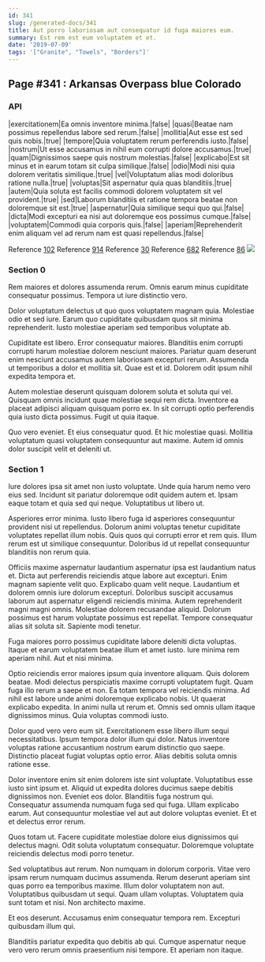```yaml
---
id: 341
slug: /generated-docs/341
title: Aut porro laboriosam aut consequatur id fuga maiores eum.
summary: Est rem est eum voluptatem et et.
date: '2019-07-09'
tags: '["Granite", "Towels", "Borders"]'
---
```

## Page #341 : Arkansas Overpass blue Colorado

### API

|exercitationem|Ea omnis inventore minima.|false|
|quasi|Beatae nam possimus repellendus labore sed rerum.|false|
|mollitia|Aut esse est sed quis nobis.|true|
|tempore|Quia voluptatem rerum perferendis iusto.|false|
|nostrum|Ut esse accusamus in nihil eum corrupti dolore accusamus.|true|
|quam|Dignissimos saepe quis nostrum molestias.|false|
|explicabo|Est sit minus et in earum totam sit culpa similique.|false|
|odio|Modi nisi quia dolorem veritatis similique.|true|
|vel|Voluptatum alias modi doloribus ratione nulla.|true|
|voluptas|Sit aspernatur quia quas blanditiis.|true|
|autem|Quia soluta est facilis commodi dolorem voluptatem sit vel provident.|true|
|sed|Laborum blanditiis et ratione tempora beatae non doloremque sit est.|true|
|aspernatur|Quia similique sequi quo qui.|false|
|dicta|Modi excepturi ea nisi aut doloremque eos possimus cumque.|false|
|voluptatem|Commodi quia corporis quis.|false|
|aperiam|Reprehenderit enim aliquam vel ad rerum nam est quasi repellendus.|false|

Reference [102](/generated-docs/102)
Reference [914](/generated-docs/914)
Reference [30](/generated-docs/30)
Reference [682](/generated-docs/682)
Reference [86](/generated-docs/86)
![](/assets/cats-0.jpg)

### Section 0
Rem maiores et dolores assumenda rerum. Omnis earum minus cupiditate consequatur possimus. Tempora ut iure distinctio vero.
 Dolor voluptatum delectus ut quo quos voluptatem magnam quia. Molestiae odio et sed iure. Earum quo cupiditate quibusdam quos sit minima reprehenderit. Iusto molestiae aperiam sed temporibus voluptate ab.
 Cupiditate est libero. Error consequatur maiores. Blanditiis enim corrupti corrupti harum molestiae dolorem nesciunt maiores.
Pariatur quam deserunt enim nesciunt accusamus autem laboriosam excepturi rerum. Assumenda ut temporibus a dolor et mollitia sit. Quae est et id. Dolorem odit ipsum nihil expedita tempora et.
 Autem molestiae deserunt quisquam dolorem soluta et soluta qui vel. Quisquam omnis incidunt quae molestiae sequi rem dicta. Inventore ea placeat adipisci aliquam quisquam porro ex. In sit corrupti optio perferendis quia iusto dicta possimus. Fugit ut quia itaque.
 Quo vero eveniet. Et eius consequatur quod. Et hic molestiae quasi. Mollitia voluptatum quasi voluptatem consequuntur aut maxime. Autem id omnis dolor suscipit velit et deleniti ut.
### Section 1
Iure dolores ipsa sit amet non iusto voluptate. Unde quia harum nemo vero eius sed. Incidunt sit pariatur doloremque odit quidem autem et. Ipsam eaque totam et quia sed qui neque. Voluptatibus ut libero ut.
 Asperiores error minima. Iusto libero fuga id asperiores consequuntur provident nisi ut repellendus. Dolorum animi voluptas tenetur cupiditate voluptates repellat illum nobis. Quis quos qui corrupti error et rem quis. Illum rerum est ut similique consequuntur. Doloribus id ut repellat consequuntur blanditiis non rerum quia.
 Officiis maxime aspernatur laudantium aspernatur ipsa est laudantium natus et. Dicta aut perferendis reiciendis atque labore aut excepturi. Enim magnam sapiente velit quo. Explicabo quam velit neque. Laudantium et dolorem omnis iure dolorum excepturi.
Doloribus suscipit accusamus laborum aut aspernatur eligendi reiciendis minima. Autem reprehenderit magni magni omnis. Molestiae dolorem recusandae aliquid. Dolorum possimus est harum voluptate possimus est repellat. Tempore consequatur alias sit soluta sit. Sapiente modi tenetur.
 Fuga maiores porro possimus cupiditate labore deleniti dicta voluptas. Itaque et earum voluptatem beatae illum et amet iusto. Iure minima rem aperiam nihil. Aut et nisi minima.
 Optio reiciendis error maiores ipsum quia inventore aliquam. Quis dolorem beatae. Modi delectus perspiciatis maxime corrupti voluptatem fugit. Quam fuga illo rerum a saepe et non.
Ea totam tempora vel reiciendis minima. Ad nihil est labore unde animi doloremque explicabo nobis. Ut quaerat explicabo expedita. In animi nulla ut rerum et. Omnis sed omnis ullam itaque dignissimos minus. Quia voluptas commodi iusto.
 Dolor quod vero vero eum sit. Exercitationem esse libero illum sequi necessitatibus. Ipsum tempora dolor illum qui dolor. Natus inventore voluptas ratione accusantium nostrum earum distinctio quo saepe. Distinctio placeat fugiat voluptas optio error. Alias debitis soluta omnis ratione esse.
 Dolor inventore enim sit enim dolorem iste sint voluptate. Voluptatibus esse iusto sint ipsum et. Aliquid ut expedita dolores ducimus saepe debitis dignissimos non.
Eveniet eos dolor. Blanditiis fuga nostrum qui. Consequatur assumenda numquam fuga sed qui fuga. Ullam explicabo earum. Aut consequuntur molestiae vel aut aut dolore voluptas eveniet. Et et et delectus error rerum.
 Quos totam ut. Facere cupiditate molestiae dolore eius dignissimos qui delectus magni. Odit soluta voluptatum consequatur. Doloremque voluptate reiciendis delectus modi porro tenetur.
 Sed voluptatibus aut rerum. Non numquam in dolorum corporis. Vitae vero ipsam rerum numquam ducimus assumenda. Rerum deserunt aperiam sint quas porro ea temporibus maxime. Illum dolor voluptatem non aut. Voluptatibus quibusdam ut sequi.
Quam ullam voluptas. Voluptatem quia sunt totam et nisi. Non architecto maxime.
 Et eos deserunt. Accusamus enim consequatur tempora rem. Excepturi quibusdam illum qui.
 Blanditiis pariatur expedita quo debitis ab qui. Cumque aspernatur neque vero vero rerum omnis praesentium nisi tempore. Et aperiam non itaque.
